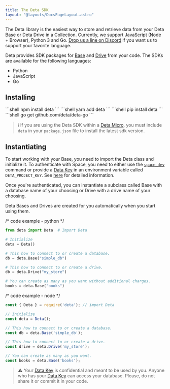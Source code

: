 ```yaml
---
title: The Deta SDK
layout: "@layouts/DocsPageLayout.astro"
---
```



The Deta library is the easiest way to store and retrieve data from your Deta Base or Deta Drive in a Collection. 
Currently, we support JavaScript (Node + Browser), Python 3 and Go. [Drop us a line on Discord](https://go.deta.dev/discord) if you want us to support your favorite language.

Deta provides SDK packages for [Base](./base) and [Drive](./drive) from your code.
The SDKs are available for the following languages:

- Python
- JavaScript
- Go

## Installing

<LangTabs>
    <Fragment slot="js">
        <PackageManagerTabs>
            <Fragment slot="npm">
                ```shell
                npm install deta
                ```
            </Fragment>
            <Fragment slot="yarn">
                ```shell
                yarn add deta
                ```
            </Fragment>
        </PackageManagerTabs>
    </Fragment>
    <Fragment slot="py">
        ```shell
        pip install deta
        ```
    </Fragment>
    <Fragment slot="go">
        ```shell
        go get github.com/deta/deta-go
        ```
    </Fragment>
</LangTabs>

> ℹ️ If you are using the Deta SDK within a [Deta Micro](/docs/en/build/fundamentals/the-space-runtime/micros), you must include `deta` in your `package.json` file to install the latest sdk version.

## Instantiating

To start working with your Base, you need to import the Deta class and initialize it. 
To authenticate with Space, you need to either use the [`space dev`](/docs/en/build/fundamentals/development/local-development) command or provide a [Data Key](/docs/en/build/fundamentals/data-storage#data-keys) in an environment variable called `DETA_PROJECT_KEY`.
See [here](/docs/en/build/fundamentals/data-storage) for detailed information.

Once you're authenticated, you can instantiate a subclass called Base with a database name of your choosing or Drive with a drive name of your choosing.

Deta Bases and Drives are created for you automatically when you start using them.

/* code example - python */

```python
from deta import Deta  # Import Deta

# Initialize
deta = Deta()

# This how to connect to or create a database.
db = deta.Base("simple_db")

# This how to connect to or create a drive.
db = deta.Drive("my_store")

# You can create as many as you want without additional charges.
books = deta.Base("books")
```

/* code example - node */

```javascript
const { Deta } = require('deta'); // import Deta

// Initialize
const deta = Deta(); 

// This how to connect to or create a database.
const db = deta.Base('simple_db'); 

// This how to connect to or create a drive.
const drive = deta.Drive('my_store'); 

// You can create as many as you want.
const books = deta.Base('books'); 
```


> ⚠️ Your [Data Key](/docs/en/build/fundamentals/data-storage#data-keys) is confidential and meant to be used by you. Anyone who has your [Data Key](/docs/en/build/fundamentals/data-storage#data-keys) can access your database. Please, do not share it or commit it in your code.
